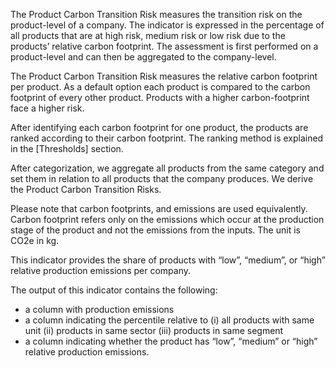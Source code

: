 The Product Carbon Transition Risk measures the transition risk on the
product-level of a company. The indicator is expressed in the percentage of all
products that are at high risk, medium risk or low risk due to the products'
relative carbon footprint. The assessment is first performed on a product-level
and can then be aggregated to the company-level.

The Product Carbon Transition Risk measures the relative carbon footprint per
product. As a default option each product is compared to the carbon footprint of
every other product. Products with a higher carbon-footprint face a higher risk.

After identifying each carbon footprint for one product, the products are ranked
according to their carbon footprint. The ranking method is explained in the 
[Thresholds] section.

After categorization, we aggregate all products from the same category and set
them in relation to all products that the company produces. We derive the
Product Carbon Transition Risks.

Please note that carbon footprints, and emissions are used equivalently. Carbon
footprint refers only on the emissions which occur at the production stage of
the product and not the emissions from the inputs. The unit is CO2e in kg.

This indicator provides the share of products with "low", "medium", or "high"
relative production emissions per company.

The output of this indicator contains the following:

- a column with production emissions
- a column indicating the percentile relative to (i) all products with same unit (ii) products in same sector (iii) products in same segment
- a column indicating whether the product has "low", "medium" or "high" relative production emissions.
